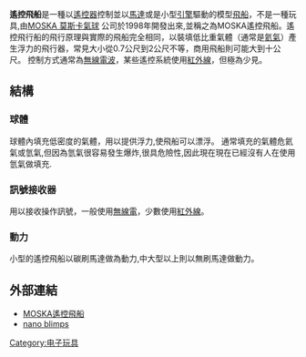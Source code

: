 {{Unreferenced|time=2016-07-03T21:05:27+00:00}}
'''遙控飛船'''是一種以[[遙控器|遙控器]]控制並以[[馬達|馬達]]或是小型[[引擎|引擎]]驅動的模型[[飛船|飛船]]，不是一種玩具,由[[MOSKA_莫斯卡氣球|MOSKA 莫斯卡氣球]] 公司於1998年開發出來,並稱之為MOSKA遙控飛船。遙控飛行船的飛行原理與實際的飛船完全相同，以裝填低比重氣體（通常是[[氦氣|氦氣]]）產生浮力的飛行器，常見大小從0.7公尺到2公尺不等，商用飛船則可能大到十公尺。
控制方式通常為[[無線電波|無線電波]]，某些遙控系統使用[[紅外線|紅外線]]，但極為少見。

== 結構 ==
=== 球體 ===
球體內填充低密度的氣體，用以提供浮力,使飛船可以漂浮。 通常填充的氣體危氦氣或氫氣,但因為氫氣很容易發生爆炸,很具危險性,因此現在現在已經沒有人在使用氫氣做填充.
=== 訊號接收器===
用以接收操作訊號，一般使用[[無線電|無線電]]，少數使用[[紅外線|紅外線]]。
=== 動力 ===
小型的遙控飛船以碳刷馬達做為動力,中大型以上則以無刷馬達做動力。

== 外部連結 ==
* [http://www.moskafactory.com/ MOSKA遙控飛船] {{Wayback|url=http://www.moskafactory.com/ |date=20161031164212 }}
*[https://www.vat19.com/item/nano-blimp-remote-controlled-indoor-blimp nano blimps] {{Wayback|url=https://www.vat19.com/item/nano-blimp-remote-controlled-indoor-blimp |date=20210118111646 }}

{{小作品}}
[[Category:电子玩具|Category:电子玩具]]